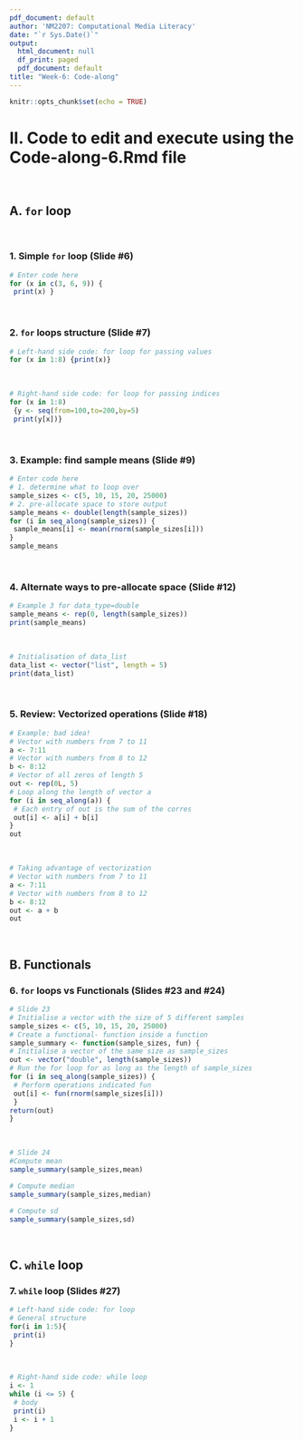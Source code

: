 ```yaml
---
pdf_document: default
author: 'NM2207: Computational Media Literacy'
date: "`r Sys.Date()`"
output:
  html_document: null
  df_print: paged
  pdf_document: default
title: "Week-6: Code-along"
---
```


```r
knitr::opts_chunk$set(echo = TRUE)
```

# II. Code to edit and execute using the Code-along-6.Rmd file 
<br>

## A. `for` loop
<br>

### 1. Simple `for` loop (Slide #6)

```r
# Enter code here
for (x in c(3, 6, 9)) { 
 print(x) }

```
<br>

### 2. `for` loops structure (Slide #7)

```r
# Left-hand side code: for loop for passing values
for (x in 1:8) {print(x)}
```
<br>
```r
# Right-hand side code: for loop for passing indices
for (x in 1:8) 
 {y <- seq(from=100,to=200,by=5)
 print(y[x])}
```
<br>

### 3. Example: find sample means (Slide #9)

```r
# Enter code here
# 1. determine what to loop over
sample_sizes <- c(5, 10, 15, 20, 25000) 
# 2. pre-allocate space to store output
sample_means <- double(length(sample_sizes))
for (i in seq_along(sample_sizes)) { 
 sample_means[i] <- mean(rnorm(sample_sizes[i]))
}
sample_means
```
<br>

### 4. Alternate ways to pre-allocate space (Slide #12)

```r
# Example 3 for data_type=double
sample_means <- rep(0, length(sample_sizes))
print(sample_means)
```
<br>

```r
# Initialisation of data_list
data_list <- vector("list", length = 5)
print(data_list)
```
<br>

### 5. Review: Vectorized operations (Slide #18)

```r
# Example: bad idea!
# Vector with numbers from 7 to 11
a <- 7:11
# Vector with numbers from 8 to 12
b <- 8:12
# Vector of all zeros of length 5
out <- rep(0L, 5)
# Loop along the length of vector a
for (i in seq_along(a)) { 
 # Each entry of out is the sum of the corres
 out[i] <- a[i] + b[i]
} 
out

```
<br>

```r
# Taking advantage of vectorization
# Vector with numbers from 7 to 11
a <- 7:11
# Vector with numbers from 8 to 12
b <- 8:12
out <- a + b
out
```
<br>

## B. Functionals

### 6. `for` loops vs Functionals (Slides #23 and #24)

```r
# Slide 23
# Initialise a vector with the size of 5 different samples
sample_sizes <- c(5, 10, 15, 20, 25000) 
# Create a functional- function inside a function
sample_summary <- function(sample_sizes, fun) {
# Initialise a vector of the same size as sample_sizes
out <- vector("double", length(sample_sizes))
# Run the for loop for as long as the length of sample_sizes
for (i in seq_along(sample_sizes)) {
 # Perform operations indicated fun
 out[i] <- fun(rnorm(sample_sizes[i]))
 }
return(out)
}
```
<br>

```r
# Slide 24
#Compute mean
sample_summary(sample_sizes,mean)

# Compute median
sample_summary(sample_sizes,median)

# Compute sd
sample_summary(sample_sizes,sd)
```
<br>

## C. `while` loop

### 7. `while` loop (Slides #27)

```r
# Left-hand side code: for loop
# General structure
for(i in 1:5){
 print(i)
}
```
<br>

```r
# Right-hand side code: while loop
i <- 1
while (i <= 5) {
 # body
 print(i)
 i <- i + 1
}
```
<br>


